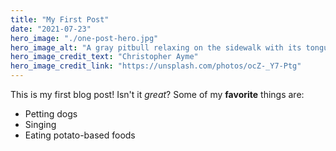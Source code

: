 ```yaml
---
title: "My First Post"
date: "2021-07-23"
hero_image: "./one-post-hero.jpg"
hero_image_alt: "A gray pitbull relaxing on the sidewalk with its tongue hanging out"
hero_image_credit_text: "Christopher Ayme"
hero_image_credit_link: "https://unsplash.com/photos/ocZ-_Y7-Ptg"
---
```


This is my first blog post! Isn't it *great*?
Some of my **favorite** things are:
* Petting dogs
* Singing
* Eating potato-based foods